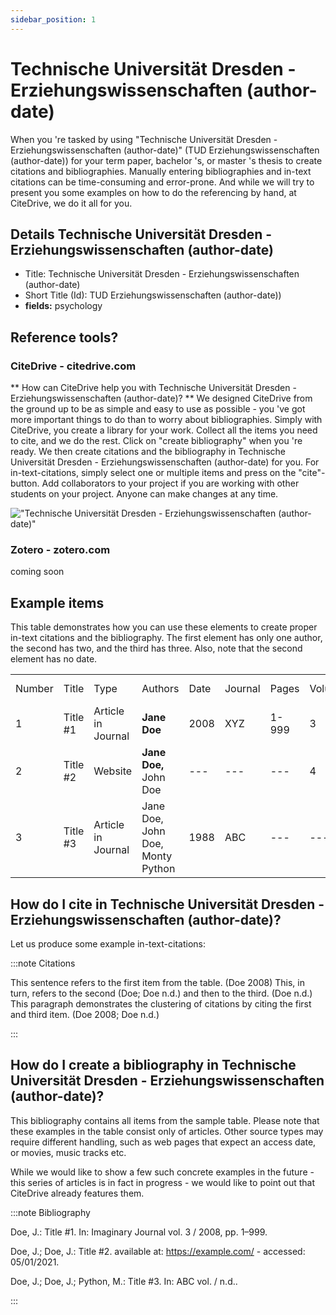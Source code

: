 ```yaml
---
sidebar_position: 1
---
```


# Technische Universität Dresden - Erziehungswissenschaften (author-date)

When you 're tasked by using "Technische Universität Dresden - Erziehungswissenschaften (author-date)" (TUD Erziehungswissenschaften (author-date)) for your term paper, bachelor 's, or master 's thesis to create citations and bibliographies.
Manually entering bibliographies and in-text citations can be time-consuming and error-prone. And while we will try to present you some examples on how to do the referencing by hand, at CiteDrive, we do it all for you.

## Details  Technische Universität Dresden - Erziehungswissenschaften (author-date)
* Title: Technische Universität Dresden - Erziehungswissenschaften (author-date)
* Short Title (Id): TUD Erziehungswissenschaften (author-date))
* **fields:** psychology

## Reference tools?
### CiteDrive - citedrive.com
** How can CiteDrive help you with Technische Universität Dresden - Erziehungswissenschaften (author-date)? **
We designed CiteDrive from the ground up to be as simple and easy to use as possible - you 've got more important things to do than to worry about bibliographies. Simply with CiteDrive, you create a library for your work. Collect all the items you need to cite, and we do the rest. Click on "create bibliography" when you 're ready. We then create citations and the bibliography in Technische Universität Dresden - Erziehungswissenschaften (author-date) for you. For in-text-citations, simply select one or multiple items and press on the "cite"-button. Add collaborators to your project if you are working with other students on your project. Anyone can make changes at any time.


!["Technische Universität Dresden - Erziehungswissenschaften (author-date)"](images/technische-universitat-dresden--erziehungswissenschaften-authordate.svg "Choose Technische Universität Dresden - Erziehungswissenschaften (author-date) in the CiteDrive App")

### Zotero - zotero.com

coming soon

## Example items

This table demonstrates how you can use these elements to create proper in-text citations and the bibliography. The first element has only one author, the second has two, and the third has three. Also, note that the second element has no date.


<table>
  <tr>
   <td>Number
   </td>
   <td>Title
   </td>
   <td>Type
   </td>
   <td>Authors
   </td>
   <td>Date
   </td>
   <td>Journal
   </td>
   <td>Pages
   </td>
   <td>Volume
   </td>
   <td>Issue
   </td>
   <td>Access Date
   </td>
  </tr>
  <tr>
   <td>1
   </td>
   <td>Title #1
   </td>
   <td>Article in Journal
   </td>
   <td><strong>Jane Doe</strong>
   </td>
   <td>2008
   </td>
   <td>XYZ
   </td>
   <td>1-999
   </td>
   <td>3
   </td>
   <td>2
   </td>
   <td>--
   </td>
  </tr>
  <tr>
   <td>
2
   </td>
   <td>Title #2
   </td>
   <td>Website
   </td>
   <td><strong>Jane Doe, </strong>John Doe
   </td>
   <td>---
   </td>
   <td>---
   </td>
   <td>---
   </td>
   <td>4
   </td>
   <td>---
   </td>
   <td>2020-05-01
   </td>
  </tr>
  <tr>
   <td>3
   </td>
   <td>Title #3
   </td>
   <td>Article in Journal
   </td>
   <td>Jane Doe, John Doe, Monty Python
   </td>
   <td>1988
   </td>
   <td>ABC
   </td>
   <td>---
   </td>
   <td>---
   </td>
   <td>16
   </td>
   <td>---
   </td>
  </tr>
</table>



## How do I cite in  Technische Universität Dresden - Erziehungswissenschaften (author-date)?

Let us produce some example in-text-citations:

:::note Citations


This sentence refers to the first item from the table.  (Doe 2008) This, in turn, refers to the second  (Doe; Doe n.d.)
and then to the third.   (Doe n.d.)
This paragraph demonstrates the clustering of citations by citing the first and third item.  (Doe 2008; Doe n.d.)

:::

## How do I create a bibliography in Technische Universität Dresden - Erziehungswissenschaften (author-date)?

This bibliography contains all items from the sample table. Please note that these examples in the table consist only of articles. Other source types may require different handling, such as web pages that expect an access date, or movies, music tracks etc.

While we would like to show a few such concrete examples in the future - this series of articles is in fact in progress - we would like to point out that CiteDrive already features them.

:::note Bibliography

Doe, J.:  Title #1. In: Imaginary Journal vol.  3 / 2008, pp. 1–999.

Doe, J.; Doe, J.: Title #2. available at: https://example.com/ - accessed: 05/01/2021.

Doe, J.; Doe, J.; Python, M.:  Title #3. In: ABC vol.  / n.d..



:::


        